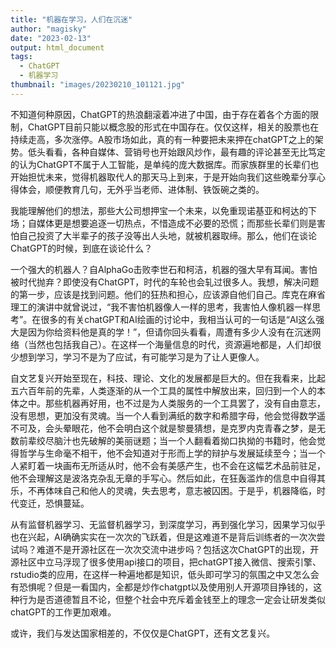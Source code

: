 ```yaml
---
title: "机器在学习，人们在沉迷"
author: "magisky"
date: "2023-02-13"
output: html_document
tags:
  - ChatGPT
  - 机器学习
thumbnail: "images/20230210_101121.jpg"
---
```


<!--more-->

不知道何种原因，ChatGPT的热浪翻滚着冲进了中国，由于存在着各个方面的限制，ChatGPT目前只能以概念股的形式在中国存在。仅仅这样，相关的股票也在持续走高，多次涨停。A股市场如此，真的有一种要把未来押在chatGPT之上的架势。低头看看，各种自媒体、营销号也开始跟风炒作，最有趣的评论甚至无比笃定的认为ChatGPT不属于人工智能，是单纯的庞大数据库。而家族群里的长辈们也开始担忧未来，觉得机器取代人的那天马上到来，于是开始向我们这些晚辈分享心得体会，顺便教育几句，无外乎当老师、进体制、铁饭碗之类的。

我能理解他们的想法，那些大公司想押宝一个未来，以免重现诺基亚和柯达的下场；自媒体更是想要追逐一切热点，不惜造成不必要的恐慌；而那些长辈们则是害怕自己投资了大半辈子的孩子没等出人头地，就被机器取缔。那么，他们在谈论ChatGPT的时候，到底在谈论什么？

一个强大的机器人？自AlphaGo击败李世石和柯洁，机器的强大早有耳闻。害怕被时代抛弃？即使没有ChatGPT，时代的车轮也会轧过很多人。我想，解决问题的第一步，应该是找到问题。他们的狂热和担心，应该源自他们自己。库克在麻省理工的演讲中就曾说过，“我不害怕机器像人一样的思考，我害怕人像机器一样思考”。在很多的有关chatGPT和AI绘画的讨论中，我相当认可的一句话是“AI这么强大是因为你给资料他是真的学！”，但请你回头看看，周遭有多少人没有在沉迷网络（当然也包括我自己）。在这样一个海量信息的时代，资源遍地都是，人们却很少想到学习，学习不是为了应试，有可能学习是为了让人更像人。

自文艺复兴开始至现在，科技、理论、文化的发展都是巨大的。但在我看来，比起五六百年前的先辈，人类逐渐的从一个工具的属性中解放出来，回归到一个人的本体之中。那些机器再好用，也不过是为人类服务的一个工具罢了，没有自由意志，没有思想，更加没有灵魂。当一个人看到满纸的数字和希腊字母，他会觉得数学遥不可及，会头晕眼花，他不会明白这个就是黎曼猜想，是克罗内克青春之梦，是无数前辈绞尽脑汁也先破解的美丽谜题；当一个人翻看着拗口执拗的书籍时，他会觉得哲学与生命毫不相干，他不会知道对于形而上学的辩护与发展延续至今；当一个人紧盯着一块画布无所适从时，他不会有美感产生，也不会在这幅艺术品前驻足，他不会理解这是波洛克杂乱无章的手写心。然后如此，在狂轰滥炸的信息中自得其乐，不再体味自己和他人的灵魂，失去思考，意志被囚困。于是乎，机器降临，时代变迁，恐惧蔓延。

从有监督机器学习、无监督机器学习，到深度学习，再到强化学习，因果学习似乎也在兴起，AI确确实实在一次次的飞跃着，但是这难道不是背后训练者的一次次尝试吗？难道不是开源社区在一次次交流中进步吗？包括这次ChatGPT的出现，开源社区中立马浮现了很多使用api接口的项目，把chatGPT接入微信、搜索引擎、rstudio类的应用，在这样一种遍地都是知识，低头即可学习的氛围之中又怎么会有恐惧呢？但是一看国内，全都是炒作chatgpt以及使用别人开源项目挣钱的，这种行为是否道德暂且不论，但整个社会中充斥着金钱至上的理念一定会让研发类似chatGPT的工作更加艰难。

或许，我们与发达国家相差的，不仅仅是ChatGPT，还有文艺复兴。
